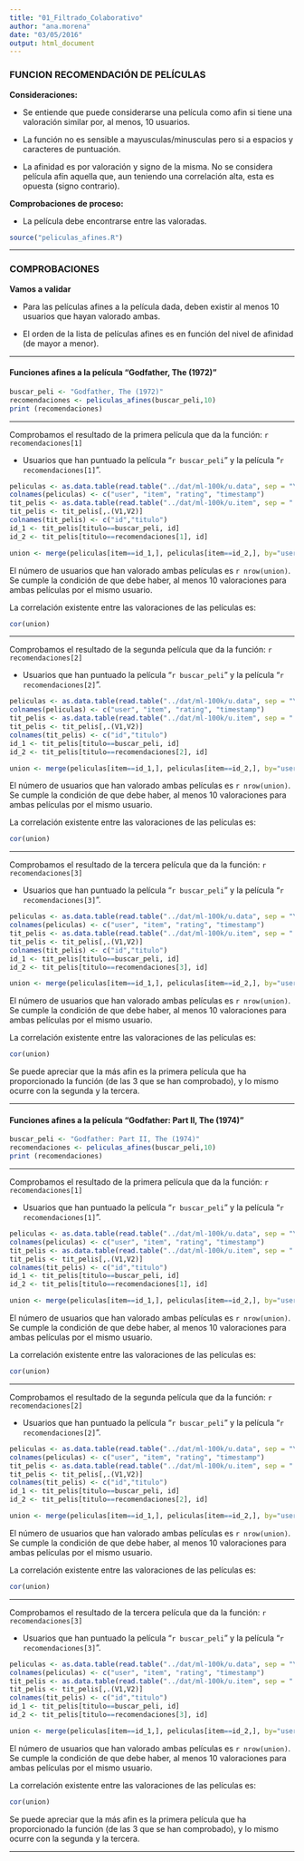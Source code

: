 ```yaml
---
title: "01_Filtrado_Colaborativo"
author: "ana.morena"
date: "03/05/2016"
output: html_document
---
```


### FUNCION RECOMENDACIÓN DE PELÍCULAS 

**Consideraciones:**

- Se entiende que puede considerarse una película como afin si tiene una valoración similar por, al menos, 10 usuarios.  

- La función no es sensible a mayusculas/minusculas pero si a espacios y caracteres de puntuación.  

- La afinidad es por valoración y signo de la misma.  No se considera película afín aquella que, aun teniendo una correlación alta, esta es opuesta (signo contrario).  


**Comprobaciones de proceso:**  

- La película debe encontrarse entre las valoradas.  


```r
source("peliculas_afines.R")
```


---------------------

### COMPROBACIONES 

**Vamos a validar**

- Para las películas afines a la película dada, deben existir al menos 10 usuarios que hayan valorado ambas.  

- El orden de la lista de películas afines es en función del nivel de afinidad (de mayor a menor).  
   
----------------------------------

#### Funciones afines a la película "Godfather, The (1972)"


```r
buscar_peli <- "Godfather, The (1972)"
recomendaciones <- peliculas_afines(buscar_peli,10)
print (recomendaciones)
```

------------------------

Comprobamos el resultado de la primera película que da la función: `r recomendaciones[1]`  

- Usuarios que han puntuado la película "`r buscar_peli`" y la película "`r recomendaciones[1]`".  

```r
peliculas <- as.data.table(read.table("../dat/ml-100k/u.data", sep = "\t"))
colnames(peliculas) <- c("user", "item", "rating", "timestamp")
tit_pelis <- as.data.table(read.table("../dat/ml-100k/u.item", sep = "|", quote=""))
tit_pelis <- tit_pelis[,.(V1,V2)]
colnames(tit_pelis) <- c("id","titulo")
id_1 <- tit_pelis[titulo==buscar_peli, id]
id_2 <- tit_pelis[titulo==recomendaciones[1], id]

union <- merge(peliculas[item==id_1,], peliculas[item==id_2,], by="user")[,.(rating.x, rating.y)]
```

El número de usuarios que han valorado ambas películas es `r nrow(union)`. Se cumple la condición de que debe haber, al menos 10 valoraciones para ambas películas por el mismo usuario.

La correlación existente entre las valoraciones de las películas es:  

```r
cor(union)
```


-----------

Comprobamos el resultado de la segunda película que da la función: `r recomendaciones[2]`  

- Usuarios que han puntuado la película "`r buscar_peli`" y la película "`r recomendaciones[2]`".  

```r
peliculas <- as.data.table(read.table("../dat/ml-100k/u.data", sep = "\t"))
colnames(peliculas) <- c("user", "item", "rating", "timestamp")
tit_pelis <- as.data.table(read.table("../dat/ml-100k/u.item", sep = "|", quote=""))
tit_pelis <- tit_pelis[,.(V1,V2)]
colnames(tit_pelis) <- c("id","titulo")
id_1 <- tit_pelis[titulo==buscar_peli, id]
id_2 <- tit_pelis[titulo==recomendaciones[2], id]

union <- merge(peliculas[item==id_1,], peliculas[item==id_2,], by="user")[,.(rating.x, rating.y)]
```

El número de usuarios que han valorado ambas películas es `r nrow(union)`. Se cumple la condición de que debe haber, al menos 10 valoraciones para ambas películas por el mismo usuario.

La correlación existente entre las valoraciones de las películas es:  

```r
cor(union)
```

-----------

Comprobamos el resultado de la tercera película que da la función: `r recomendaciones[3]`  

- Usuarios que han puntuado la película "`r buscar_peli`" y la película "`r recomendaciones[3]`".  

```r
peliculas <- as.data.table(read.table("../dat/ml-100k/u.data", sep = "\t"))
colnames(peliculas) <- c("user", "item", "rating", "timestamp")
tit_pelis <- as.data.table(read.table("../dat/ml-100k/u.item", sep = "|", quote=""))
tit_pelis <- tit_pelis[,.(V1,V2)]
colnames(tit_pelis) <- c("id","titulo")
id_1 <- tit_pelis[titulo==buscar_peli, id]
id_2 <- tit_pelis[titulo==recomendaciones[3], id]

union <- merge(peliculas[item==id_1,], peliculas[item==id_2,], by="user")[,.(rating.x, rating.y)]
```

El número de usuarios que han valorado ambas películas es `r nrow(union)`. Se cumple la condición de que debe haber, al menos 10 valoraciones para ambas películas por el mismo usuario.

La correlación existente entre las valoraciones de las películas es:  

```r
cor(union)
```

Se puede apreciar que la más afin es la primera película que ha proporcionado la función (de las 3 que se han comprobado), y lo mismo ocurre con la segunda y la tercera.  

------


#### Funciones afines a la película "Godfather: Part II, The (1974)"  

```r
buscar_peli <- "Godfather: Part II, The (1974)"
recomendaciones <- peliculas_afines(buscar_peli,10)
print (recomendaciones)
```

------------------------

Comprobamos el resultado de la primera película que da la función: `r recomendaciones[1]`  

- Usuarios que han puntuado la película "`r buscar_peli`" y la película "`r recomendaciones[1]`".  

```r
peliculas <- as.data.table(read.table("../dat/ml-100k/u.data", sep = "\t"))
colnames(peliculas) <- c("user", "item", "rating", "timestamp")
tit_pelis <- as.data.table(read.table("../dat/ml-100k/u.item", sep = "|", quote=""))
tit_pelis <- tit_pelis[,.(V1,V2)]
colnames(tit_pelis) <- c("id","titulo")
id_1 <- tit_pelis[titulo==buscar_peli, id]
id_2 <- tit_pelis[titulo==recomendaciones[1], id]

union <- merge(peliculas[item==id_1,], peliculas[item==id_2,], by="user")[,.(rating.x, rating.y)]
```

El número de usuarios que han valorado ambas películas es `r nrow(union)`. Se cumple la condición de que debe haber, al menos 10 valoraciones para ambas películas por el mismo usuario.

La correlación existente entre las valoraciones de las películas es:  

```r
cor(union)
```


-----------

Comprobamos el resultado de la segunda película que da la función: `r recomendaciones[2]`  

- Usuarios que han puntuado la película "`r buscar_peli`" y la película "`r recomendaciones[2]`".  

```r
peliculas <- as.data.table(read.table("../dat/ml-100k/u.data", sep = "\t"))
colnames(peliculas) <- c("user", "item", "rating", "timestamp")
tit_pelis <- as.data.table(read.table("../dat/ml-100k/u.item", sep = "|", quote=""))
tit_pelis <- tit_pelis[,.(V1,V2)]
colnames(tit_pelis) <- c("id","titulo")
id_1 <- tit_pelis[titulo==buscar_peli, id]
id_2 <- tit_pelis[titulo==recomendaciones[2], id]

union <- merge(peliculas[item==id_1,], peliculas[item==id_2,], by="user")[,.(rating.x, rating.y)]
```

El número de usuarios que han valorado ambas películas es `r nrow(union)`. Se cumple la condición de que debe haber, al menos 10 valoraciones para ambas películas por el mismo usuario.

La correlación existente entre las valoraciones de las películas es:  

```r
cor(union)
```

-----------

Comprobamos el resultado de la tercera película que da la función: `r recomendaciones[3]`  

- Usuarios que han puntuado la película "`r buscar_peli`" y la película "`r recomendaciones[3]`".  

```r
peliculas <- as.data.table(read.table("../dat/ml-100k/u.data", sep = "\t"))
colnames(peliculas) <- c("user", "item", "rating", "timestamp")
tit_pelis <- as.data.table(read.table("../dat/ml-100k/u.item", sep = "|", quote=""))
tit_pelis <- tit_pelis[,.(V1,V2)]
colnames(tit_pelis) <- c("id","titulo")
id_1 <- tit_pelis[titulo==buscar_peli, id]
id_2 <- tit_pelis[titulo==recomendaciones[3], id]

union <- merge(peliculas[item==id_1,], peliculas[item==id_2,], by="user")[,.(rating.x, rating.y)]
```

El número de usuarios que han valorado ambas películas es `r nrow(union)`. Se cumple la condición de que debe haber, al menos 10 valoraciones para ambas películas por el mismo usuario.

La correlación existente entre las valoraciones de las películas es:  

```r
cor(union)
```

Se puede apreciar que la más afin es la primera película que ha proporcionado la función (de las 3 que se han comprobado), y lo mismo ocurre con la segunda y la tercera.  

------

